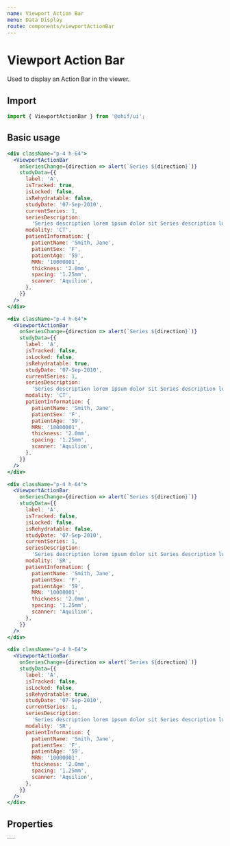 ```yaml
---
name: Viewport Action Bar
menu: Data Display
route: components/viewportActionBar
---
```



# Viewport Action Bar

Used to display an Action Bar in the viewer.

## Import

```javascript
import { ViewportActionBar } from '@ohif/ui';
```

## Basic usage

```jsx live
<div className="p-4 h-64">
  <ViewportActionBar
    onSeriesChange={direction => alert(`Series ${direction}`)}
    studyData={{
      label: 'A',
      isTracked: true,
      isLocked: false,
      isRehydratable: false,
      studyDate: '07-Sep-2010',
      currentSeries: 1,
      seriesDescription:
        'Series description lorem ipsum dolor sit Series description lorem ipsum dolor sit Series description lorem ipsum dolor sit ',
      modality: 'CT',
      patientInformation: {
        patientName: 'Smith, Jane',
        patientSex: 'F',
        patientAge: '59',
        MRN: '10000001',
        thickness: '2.0mm',
        spacing: '1.25mm',
        scanner: 'Aquilion',
      },
    }}
  />
</div>
```

```jsx live
<div className="p-4 h-64">
  <ViewportActionBar
    onSeriesChange={direction => alert(`Series ${direction}`)}
    studyData={{
      label: 'A',
      isTracked: false,
      isLocked: false,
      isRehydratable: true,
      studyDate: '07-Sep-2010',
      currentSeries: 1,
      seriesDescription:
        'Series description lorem ipsum dolor sit Series description lorem ipsum dolor sit Series description lorem ipsum dolor sit ',
      modality: 'CT',
      patientInformation: {
        patientName: 'Smith, Jane',
        patientSex: 'F',
        patientAge: '59',
        MRN: '10000001',
        thickness: '2.0mm',
        spacing: '1.25mm',
        scanner: 'Aquilion',
      },
    }}
  />
</div>
```

```jsx live
<div className="p-4 h-64">
  <ViewportActionBar
    onSeriesChange={direction => alert(`Series ${direction}`)}
    studyData={{
      label: 'A',
      isTracked: false,
      isLocked: false,
      isRehydratable: false,
      studyDate: '07-Sep-2010',
      currentSeries: 1,
      seriesDescription:
        'Series description lorem ipsum dolor sit Series description lorem ipsum dolor sit Series description lorem ipsum dolor sit ',
      modality: 'SR',
      patientInformation: {
        patientName: 'Smith, Jane',
        patientSex: 'F',
        patientAge: '59',
        MRN: '10000001',
        thickness: '2.0mm',
        spacing: '1.25mm',
        scanner: 'Aquilion',
      },
    }}
  />
</div>
```

```jsx live
<div className="p-4 h-64">
  <ViewportActionBar
    onSeriesChange={direction => alert(`Series ${direction}`)}
    studyData={{
      label: 'A',
      isTracked: false,
      isLocked: false,
      isRehydratable: true,
      studyDate: '07-Sep-2010',
      currentSeries: 1,
      seriesDescription:
        'Series description lorem ipsum dolor sit Series description lorem ipsum dolor sit Series description lorem ipsum dolor sit ',
      modality: 'SR',
      patientInformation: {
        patientName: 'Smith, Jane',
        patientSex: 'F',
        patientAge: '59',
        MRN: '10000001',
        thickness: '2.0mm',
        spacing: '1.25mm',
        scanner: 'Aquilion',
      },
    }}
  />
</div>
```

## Properties

<Props of={ViewportActionBar} />
````
